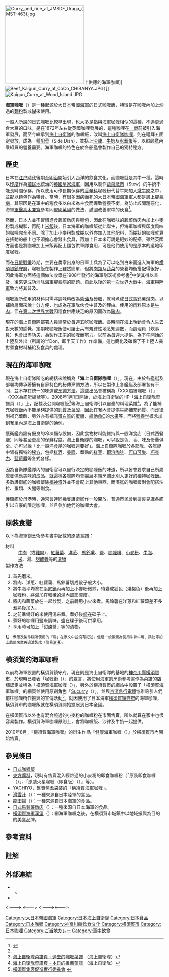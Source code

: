 {{refimprove|time=2018-05-06}}
{{noteTA
| G1 = Food
}}
[[File:Curry_and_rice_at_JMSDF_Uraga_(MST-463).jpg|250px]]{{link-ja|浦賀號佈雷艦|うらが (掃海母艦)|浦賀號(MST-463)}}上供應的海軍咖喱]]
[[File:Beef_Kaigun_Curry_at_CoCo_CHIBANYA.JPG|thumb]]）]]
[[File:Kaigun_Curry_at_Wood_Island.JPG|thumb]]

'''海軍咖喱'''（{{jp|j=海軍カレー|hg=かいぐんカレー|rm=Kaigun Karē|lead=yes|help=no}}）是一種起源於[[大日本帝國海軍|大日本帝國海軍]]的[[日式咖喱飯|日式咖喱飯]]，特徴是在[[咖喱|咖喱]]內加上炒過的[[麵粉|麵粉]]製成[[餬|餬]]來使用。

一般人所說的日式咖喱比較早出現，也大多是指與海軍咖喱相似的這種，不過更適合大眾的口味，是在1872年左右從英國咖哩發展的，這種咖哩在[[一戰|一戰]]前被引入海軍發展，而至今繼承到[[海上自衛隊|海上自衛隊]]的咖喱飯，改叫[[海上自衛隊咖喱|海上自衛隊咖喱]]，則在禮拜五固定發放，成為一種[[配菜|配菜]]（Side Dish），並搭上[[沙律|沙律]]、[[牛奶|牛奶]]及[[水煮蛋|水煮蛋]]等，以照顧艦內乘組員的營養需要。海軍咖喱的特色在於各船艦會製作自己的獨特秘方。

==歷史==
日本在[[江户時代|江户時代]]後期至[[明治|明治]]開始引入西洋的飲食文化，而咖喱就是其中一種。這時以[[英屬印度|印度]]作為[[殖民地|殖民地]]統治的[[英國皇家海軍|英國皇家海軍]]，因用以製作[[蔬菜燉肉|蔬菜燉肉]]（Stew）的牛奶不能長時間保存，所以使用可作長期保存的[[香辛料|香辛料]]咖喱粉代替牛奶加入[[燉牛肉|燉牛肉]]之中，並配以[[麵包|麵包]]作為糧食。當時，有很多因病而死的[[大日本帝國海軍|大日本帝國海軍]]軍人都是患上[[腳氣病|腳氣病]]，其原因是在軍中的糧食多以白米為主食而導致營養不衡。為防止該問題惡化，海軍[[軍醫|軍醫]][[高木兼寛|高木兼寛]]參考同盟國[[英國|英國]]的做法，試圖改善軍中的伙食<ref name="#1">{{lang|ja|[http://yokosuka-curry.com/curry/what.html 横須賀海軍カレー本舗]}}{{ja}}</ref>。

然而，日本人並不習慣進食蔬菜燉肉與麵包，因此在咖喱味的蔬菜燉肉內加上小麥粉製成糊狀，再配上[[米飯|米飯]]後，日本海軍的咖喱飯從此誕生，但海軍咖喱與印度風味的咖哩完全不同。除了加上小麥粉製成糊以外亦加入其他配料，而糊狀的咖喱就算在搖動的船上也不須擔心會濺出食具，再加上日本米可說是絕妙的配搭。雖然英國方面也是將咖喱加上米飯再配上麵包供軍隊食用，可是他們使用的是原本的道地印度咖喱。

而在[[日俄戰爭|日俄戰爭]]時期，主要在農家出身的日軍士兵為了可以吃到白米而進入海軍的[[横須賀鎮守府|横須賀鎮守府]]，咖喱飯在製作上雖然簡單，但將[[肉類|肉類]]及[[蔬菜|蔬菜]]的營養均衡搭配得很好，因此海軍方面將這個做法收錄在1908年發行的海軍割烹術參考書<ref name="#1"/>中使其得以普及，後來更成功消除海軍腳氣病的問題。自此以後的[[第一次世界大戰|第一次世界大戰]]中，海軍與[[大日本帝國陸軍|陸軍]]致力將其普及。

咖喱飯所使用的材料只需將調味料改為[[醬油|醬油]]及[[砂糖|砂糖]]，就可煮成[[日式馬鈴薯燉肉|日式馬鈴薯燉肉]]。以補給層面來說十分方便，也成為在軍隊伙食中普及的理由。使用的肉料原本是[[牛肉|牛肉]]，但在[[第二次世界大戰|第二次世界大戰]]因糧食供應缺乏的原因而改為[[豬肉|豬肉]]。

現在的[[海上自衛隊|海上自衛隊]]部署人員經常於毎週五吃咖喱飯{{noteTag|[[防衛大學校|防衛大學校]]、[[海上自衛隊術科学校|海上自衛隊術科学校]]等教育隊較無此習慣。}}。長時間在海上執勤會令人失去對天數的感覺，定期吃咖喱飯便可讓士兵有規律性地悉知週數，而調理員（炊事員）也會出盡功夫，為製作正宗的咖喱而努力。以前為毎週六提供、為下午開始的上陸及外出（所謂的半Don，即半天工作）作準備，這也簡化及確保了不上陸人員對煮食材料補給及食具的處理。

==現在的海軍咖喱==
現在海上自衛隊所吃的總括來說稱為「'''海上自衛隊咖喱'''（{{lang-ja|海上自衛隊カレー╱かいじょうじえいたいカレー}}）」{{noteTag|「海軍咖喱」這個詞不是商品登錄名稱。}}。現在，由於各艦艇及部署均傳承著擁有自家特色的秘傳烹調方法，所以在製作上各艦艇及部署各有不同，並不存在統一的味道或[[食譜|烹調方法]]。這些出品會被稱為「XXX超級咖喱（{{lang-ja|XXXスーパーカレー}}）」（XXX為艦艇編號等）。2008年1月1日開始，於海上自衛隊的HP「海上自衛隊菜譜頁（{{lang-ja|海上自衛隊レシピページ}}）」上，記載及公開咖喱飯<ref>[https://www.mod.go.jp/msdf/formal/family/recipe/archive/currey.html 海上自衛隊菜譜頁・過去的咖喱菜譜] {{Wayback|url=https://www.mod.go.jp/msdf/formal/family/recipe/archive/currey.html |date=20190127110050 }}（海上自衛隊）{{ja}}</ref>等海上自衛隊引以自豪的料理菜譜<ref>[http://www.mod.go.jp/msdf/formal/family/recipe/menu/today/index.html 海上自衛隊菜譜頁・本日的推薦菜譜] {{Wayback|url=http://www.mod.go.jp/msdf/formal/family/recipe/menu/today/index.html |date=20201214122723 }}（海上自衛隊）{{ja}}</ref>。為了能補充咖喱飯內不能足夠提供的[[鈣質|鈣質]]及[[葉酸|葉酸]]，因此在餐內會提供[[牛奶|牛奶]]補充鈣質、而[[沙律|沙律]]則補充葉酸、另外亦有補充[[蛋白質|蛋白質]]的[[雞蛋|蛋類]]、[[維他命C|維他命C]]的[[水果|水果]]等，而將[[營養学|營養学]]概念加到餐單內是海上自衛隊的通例。

護衛艦內設有優良的冷凍儲存設備，因此食物材料能維持與一般洋食店（日式西餐廳）同等甚至更高的保鮮程度。海上自衛隊的咖喱，可以說是色、香、味及份量俱全。亦可以說「比一般[[洋食|洋食]]屋的咖喱還要好」。海上自衛隊咖喱於各部隊、各艦艇中皆有獨特的[[秘方|秘方]]，包括[[紅酒|紅酒]]、[[美祿|美祿]]、煮熟的[[紅豆|紅豆]]、[[即溶咖啡|即溶咖啡]]、[[可口可樂|可口可樂]]、[[巧克力|巧克力]]、[[藍莓|藍莓]][[醬|醬]]等各式各樣。

因為自衛隊艦隊內的自衛官可以自行決定的咖喱飯的味道，所以皆會要求自己所屬艦隻供應美味的成品，就這樣各艦隊均會盡展本領烹調比別人更好的獨特咖喱飯。多數護衛艦的咖喱飯除[[福神漬|福神漬]]外並不會配上其他東西，而潛艦的咖喱飯則會配搭沙拉、蛋類、火腿等‌副食。<!--實際上，也有人因被海上自衛隊咖喱所吸引而入隊成為自衛官，當中亦有成為給養員，作為熱心傳承海軍咖喱的一份子。在取得從事給養員的實際經驗後，有機會可最得[[廚師|廚師]]、[[營養師|營養師]]等資格。在海上自衛隊從事過給養員勤務的人，不少在退役後經營自己的餐館。-->

護衛艦於母港時，通常會連同幾隻護衛艦作一般開放，普通市民會到這裏見識各艦引以自豪的限定咖喱，並且參加他們的咖喱大會。

==原裝食譜==
以下為海軍割烹術参考書中記載的原裝食譜：

;材料
:[[牛肉|牛肉]]（或[[雞肉|雞肉]]）、[[紅蘿蔔|紅蘿蔔]]、[[洋葱|洋葱]]、[[馬鈴薯|馬鈴薯]]、[[食鹽|鹽]]、[[咖喱粉|咖喱粉]]、[[小麥粉|小麥粉]]、[[牛脂|牛脂]]、[[稻|米]]、湯、[[甜酸醬|甜酸醬]]等的[[漬物|漬物]]
;製作方法
#首先磨米。
#將肉、洋蔥、紅蘿蔔、馬鈴薯切成骰子般大小。
#將牛脂平均塗在[[平底鍋|平底鍋]]內再加上小麥粉微煎，待變成狐色（淺褐色）後再加上咖喱粉，將湯加在較稀的湯內調節濃度。
#將肉和蔬菜放在一起炒製，之前轉用小火來煮。馬鈴薯在洋蔥和紅蘿蔔差不多煮熟後加入。
#之前準備好的米使用湯來煮。煮好後盛在碟子上。
#煮好的咖喱用鹽來調味，盛在碟子後可供享用。
#享用時可加上「甜酸醬」等的漬物。

{{quotation|'''原文'''：{{lang|ja|初メ米ヲ洗ヒ置キ牛肉（鶏肉）玉葱、人参、馬鈴薯ヲ四角ニ恰モ賽ノ目ノ如ク細ク切リ別ニ「フライパン」ニ「ヘッド」ヲ布キ麥粉ヲ入レ狐色位ニ煎リ「カレイ粉」ヲ入レ「スープ」ニテ薄トロノ如ク溶シ之レニ前ニ切リ置キシ肉野菜ヲ少シク煎リテ入レ（馬鈴薯ハ人参玉葱ノ殆ンド煮エタルヲ入ル可シ）弱火ニ掛け煮込ミ置キ先ノ米ヲ「スープ」ニテ炊キ之ヲ皿ニ盛リ前ノ煮込ミシモノニ塩ニテ味ヲ付ケ飯ニ掛ケテ供卓ス此時漬物類即チ「チャツネ」ヲ付ケテ出スモノトス－－'''海軍割烹術参考書'''（1908年9月1日）}}<ref>[http://www.mod.go.jp/msdf/kanmeshi/img/tip02/img01b.jpg 咖哩飯（カレイライス）食譜書頁照片] : [http://www.mod.go.jp/msdf/kanmeshi/tip2.html 海上自衛隊カレーの秘密] - [http://www.mod.go.jp/msdf/kanmeshi/ 艦めし]（[[海上自衛隊|海上自衛隊]]）{{ja}}</ref>}}
<small>'''註'''：煮飯及製作糊所使用的「湯」在原文中並沒有記述，但是一般推測為使用牛骨牛尾、鶏肋等加上蔬菜來煮再過濾製成（簡易[[清湯|清湯]]）。</small>

==横須賀的海軍咖喱==
以前為海軍設置的橫須賀鎮守府，現在則是海上自衛隊的基地的[[神奈川縣|神奈川縣]][[橫須賀市|橫須賀市]]，於現時已發表「咖喱街（{{lang-ja|カレーの街╱カレーのがい}}）」的宣言，將使用海軍割烹術參考書作為菜譜的店舖認定並稱為「橫須賀海軍咖喱（{{lang-ja|よこすか海軍カレー╱よこすかかいぐんカレー}}）」，另外於橫須賀市的網站中設置了「橫須賀海軍咖喱」的網頁並使用原創角色「[[Sucurry|Sucurry]]（{{lang-ja|スカレーちゃん}}）」，並與[[京濱急行電鐵|京濱急行電鐵]]協辦吸引人們前往咖喱街作振興的宣傳活動<ref>[http://www.cocoyoko.net/curry/index.html 橫須賀集客促進實行委員會] {{webarchive|url=https://web.archive.org/web/20130210024409/http://www.cocoyoko.net/curry/index.html |date=2013-02-10 }}{{ja}}</ref>。就因使用了日本海軍[[橫須賀鎮守府|橫須賀鎮守府]]的海軍咖喱，橫須賀市的咖喱飯就在橫須賀開始擴展到日本全國。

在橫須賀市以外也有混合煎過的小麥粉的咖喱粉在市面售賣，所以就算在家中也很容易製作{{noteTag|於[[靖國神社|靖國神社]]的[[遊就館|遊就館]]有售。}}。横須賀海軍咖喱原則上，會將咖喱飯、沙律及牛奶一起提供。

2010年8月，『橫須賀海軍咖喱』的衍生作品『健康海軍咖喱（{{lang-ja|すこやか軍艦カレー／すこやかぐんかんカレー}}）』於橫須賀市內開始售賣。

==參見條目==
{{portal box|日本|飲食|海軍}}
*[[日式咖喱飯|日式咖喱飯]]
*[[東方醬料|東方醬料]]，現時有售賣混入經炒過的小麥粉的即食咖喱粉（「原裝即食咖喱（{{lang|ja|オリエンタル 即席カレー}}）」、「原裝火星咖喱（即食版）（{{lang|ja|オリエンタル マースカレー}}）」等）。
*[[YACHIYO|YACHIYO]]，售賣蒸煮袋裝的「橫須賀海軍咖喱」。
*[[滑雪汁|滑雪汁]]（{{lang|ja|スキー汁}}）：一種來源自日本陸軍的食品。
*[[龍田揚|龍田揚]]（{{lang|ja|竜田揚げ}}）：一種來源自日本海軍的食品。
*[[日式馬鈴薯燉肉|日式馬鈴薯燉肉]]（{{lang|ja|肉じゃが}}）：一種來源自日本海軍的食品。
*[[橫須賀海軍漢堡|橫須賀海軍漢堡]]（{{lang|ja|ヨコスカネイビーバーガー}}）：繼海軍咖喱之後，在横須賀市城鎮中以地域振興為目的的美食品牌。

==參考資料==
{{Reflist}}

==註解==
{{noteFoot}}

==外部連結==
*{{ja}}{{lang|ja|[https://www.mod.go.jp/msdf/kanmeshi/menu/cr/index.html 海上自衛隊　カレーレシピ 一覧]}}
**{{ja}}{{lang|ja|[https://www.mod.go.jp/msdf/formal/family/recipe/archive/currey.html 海上自衛隊　海上自衛隊カレーレシピページ]}}
*{{ja}}{{lang|ja|[http://kaigun-curry.net/ カレーの街よこすか]}}

{{DEFAULTSORT:Kaikunkare}}
[[Category:大日本帝國海軍|Category:大日本帝國海軍]]
[[Category:日本海上自衛隊|Category:日本海上自衛隊]]
[[Category:日本食品|Category:日本食品]]
<!--->[[Category:日本咖喱|Category:日本咖喱]]
[[Category:神奈川縣飲食文化|Category:神奈川縣飲食文化]]<--->
[[Category:横須賀市|Category:横須賀市]]
[[Category:日本咖哩|Category:日本咖哩]]
<!--->[[Category:ご当地カレー|Category:ご当地カレー]]<--->
[[Category:軍中飲食|Category:軍中飲食]]
